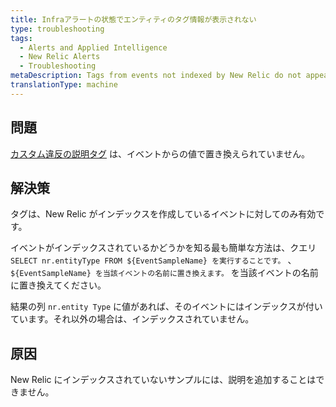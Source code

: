 ```yaml
---
title: Infraアラートの状態でエンティティのタグ情報が表示されない
type: troubleshooting
tags:
  - Alerts and Applied Intelligence
  - New Relic Alerts
  - Troubleshooting
metaDescription: Tags from events not indexed by New Relic do not appear.
translationType: machine
---
```


## 問題

[カスタム違反の説明タグ](/docs/alerts-applied-intelligence/new-relic-alerts/alert-conditions/alert-custom-violation-descriptions#example) は、イベントからの値で置き換えられていません。

## 解決策

タグは、New Relic がインデックスを作成しているイベントに対してのみ有効です。

イベントがインデックスされているかどうかを知る最も簡単な方法は、クエリ `SELECT nr.entityType FROM ${EventSampleName} を実行することです。` 、 `${EventSampleName} を当該イベントの名前に置き換えます。` を当該イベントの名前に置き換えてください。

結果の列 `nr.entity Type` に値があれば、そのイベントにはインデックスが付いています。それ以外の場合は、インデックスされていません。

## 原因

New Relic にインデックスされていないサンプルには、説明を追加することはできません。
